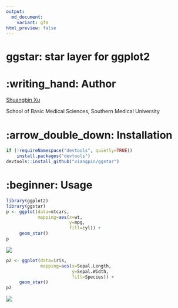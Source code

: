 ```yaml
---
output: 
  md_document:
    variant: gfm
html_preview: false
---
```


<!-- README.md is generated from README.Rmd. Please edit that file -->

# ggstar: star layer for ggplot2

# :writing_hand: Author

[Shuangbin Xu](https://github.com/xiangpin)

School of Basic Medical Sciences, Southern Medical University

# :arrow_double_down: Installation

```r
if (!requireNamespace("devtools", quietly=TRUE))
    install.packages("devtools")
devtools::install_github("xiangpin/ggstar")
```

# :beginner: Usage

```r
library(ggplot2)
library(ggstar)
p <- ggplot(data=mtcars, 
            mapping=aes(x=wt, 
                        y=mpg, 
                        fill=cyl)) + 
     geom_star()
p
```

![](./inst/extdata/figure1.png)

```r
p2 <- ggplot(data=iris, 
             mapping=aes(x=Sepal.Length, 
                         y=Sepal.Width, 
                         fill=Species)) +
     geom_star()
p2
```

![](./inst/extdata/figure2.png)
